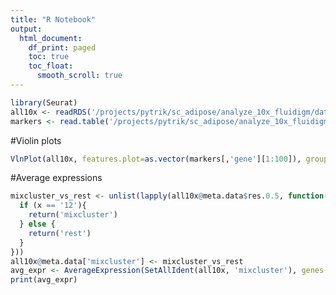 ```yaml
---
title: "R Notebook"
output:
  html_document:
    df_print: paged
    toc: true
    toc_float: 
      smooth_scroll: true
---
```



```r
library(Seurat)
all10x <- readRDS('/projects/pytrik/sc_adipose/analyze_10x_fluidigm/data/10x')
markers <- read.table('/projects/pytrik/sc_adipose/analyze_10x_fluidigm/data/markergenes/markergenes-cluster12-negbinom.txt', header=T)
```


#Violin plots

```r
VlnPlot(all10x, features.plot=as.vector(markers[,'gene'][1:100]), group.by='res.0.5', point.size.use=-1, nCol=2, x.lab.rot=T, size.x.use=10)
```

#Average expressions

```r
mixcluster_vs_rest <- unlist(lapply(all10x@meta.data$res.0.5, function(x){
  if (x == '12'){
    return('mixcluster')
  } else {
    return('rest')
  }
}))
all10x@meta.data['mixcluster'] <- mixcluster_vs_rest
avg_expr <- AverageExpression(SetAllIdent(all10x, 'mixcluster'), genes.use=as.vector(markers[,'gene'][1:100]))
print(avg_expr)
```


